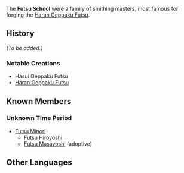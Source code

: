 {{Stub|History}}
{{Terminology Infobox
|type         = Families
|type2        = Inazuma Clans
}}
The '''Futsu School''' were a family of smithing masters, most famous for forging the [[Haran Geppaku Futsu]].

==History==
''(To be added.)''
===Notable Creations===
*Hasui Geppaku Futsu
*[[Haran Geppaku Futsu]]

==Known Members==
===Unknown Time Period===
*[[Futsu Minori]]
**[[Futsu Hiroyoshi]]
**[[Futsu Masayoshi]] (adoptive)

==Other Languages==
{{Other Languages|default_hidden = 1
|en      = Futsu School
|zhs     = 经津传
|zhs_rm  = Jīngjīn-chuán
|zht     = 經津傳
|zht_rm  = Jīngjīn-chuán
|ja      = 経津伝
|ja_rm   = Futsu-den
|ko      = 후츠덴
|ko_rm   = Hucheuden
|es      = 
|fr      = 
|ru      = 
|th      = 
|vi      = 
|de      = 
|id      = 
|pt      = 
}}